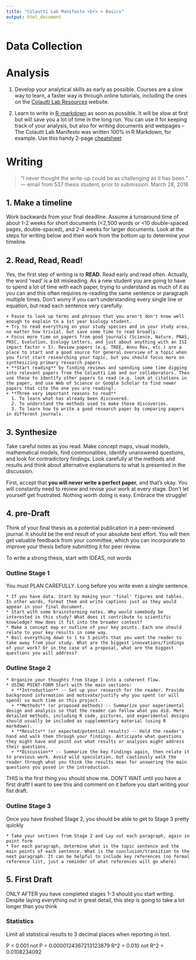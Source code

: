 ```yaml
---
title: "Colautti Lab Manifesto <br> > Basics"
output: html_document
---
```


# Data Collection

# Analysis

1. Develop your analytical skills as early as possible. Courses are a slow way to learn, a faster way is through online tutorials, including the ones on the [Colautti Lab Resources](http://ColauttiLab.github.io) website.

2. Learn to write in [R-markdown](http://rmarkdown.rstudio.com/authoring_basics.html) as soon as possible. It will be slow at first but will save you a lot of time in the long run. You can use it for keeping track of your analysis, but also for writing documents and webpages -- The Colautti Lab Manifesto was written 100% in R Markdown, for example. 
Use this handy 2-page [cheatsheet](https://www.rstudio.com/wp-content/uploads/2015/02/rmarkdown-cheatsheet.pdf)

# Writing

> "I never thought the write-up could be as challenging as it has been."      --- email from 537 thesis student, prior to submission. March 28, 2016

## 1. Make a timeline

Work backwards from your final deadline. Assume a turnaround time of about 1-2 weeks for short documents (<2,500 words or <10 double-spaced pages, double-spaced), and 2-4 weeks for larger documents. Look at the steps for writing below and then work from the bottom up to determine your timeline.

## 2. Read, Read, Read! 

Yes, the first step of writing is to __READ__. Read early and read often. Actually, the word 'read' is a bit misleading. As a new student you are going to have to spend a lot of time with each paper, trying to understand as much of it as you can and this often requires re-reading the same sentence or paragraph multiple times. Don't worry if you can't understanding every single line or equation, but read each sentence very carefully.

    + Pause to look up terms and phrases that you aren't don't know well enough to explain to a 1st year biology student. 
    + Try to read everything on your study species and in your study area, no matter how trivial, but save some time to read broadly. 
    + Focus more time on papers from good journals (Science, Nature, PNAS, PRSC, Evolution, Ecology Letters, and just about anything with an ISI impact factor > 5). Review papers (e.g. TREE, Annu Rev, etc.) are a place to start and a good source for general overview of a topic when you first start researching your topic, but you should focus more on synthesizing primary research papers.
    + **Start reading** by finding reviews and spending some time digging into relevant papers from the Colautti Lab and our collaborators. Then use these to identify other papers to read (e.g. look at citations in the paper, and use Web of Science or Google Scholar to find newer papers that cite the one you are reading).
    + **Three very important reasons to read** 
      1. To learn what has already been discovered.
      2. To understand the methods used to make those discoveries.
      3. To learn how to write a good research paper by comparing papers in different journals. 

## 3. Synthesize

Take careful notes as you read. Make concept maps, visual models, mathematical models, find commonalities, identify unanswered questions, and look for contradictory findings. Look carefully at the methods and results and think about alternative explanations to what is presented in the discussion. 

First, accept that __you will never write a perfect paper__, and that's okay. You will constantly need to review and revise your work at every stage. Don't let yourself get frustrated. Nothing worth doing is easy. Embrace the struggle!

## 4. pre-Draft

Think of your final thesis as a potential publication in a peer-reviewed journal. It should be the end result of your absolute best effort. You will then get valuable feedback from your committee, which you can incorporate to improve your thesis before submitting it for peer review.

To write a strong thesis, start with IDEAS, not words

### Outline Stage 1

You must PLAN CAREFULLY. Long before you write even a single sentence.

    * If you have data. Start by making your 'final' figures and tables. In other words, format them and write captions just as they would appear in your final document.
    * Start with some brainstorming notes. Why would somebody be interested in this study? What does it contribute to scientific knowledge? How does it fit into the broader context?
    * Make a concept map or outline of your key points. Each one should relate to your key results in some way.
    * Boil everything down to 1 to 3 points that you want the reader to take away from your study. What are the biggest innovations/findings of your work? Or in the case of a proposal, what are the biggest questions you will address?
    
### Outline Stage 2

    * Organize your thoughts from Stage 1 into a coherent flow. 
    * USING POINT-FORM Start with the main sections:
      + **Introduction** -- Set up your research for the reader. Provide background information and motivate/justify why you spent (or will spend) so much time on this project.
      + **Methods** (or proposed methods) -- Summarize your experimental design and analysis so that the reader can follow what you did. More detailed methods, including R code, pictures, and experimental designs should usually be included as supplementary material (using R markdown).
      + **Results** (or expected/potential results) -- Hold the reader's hand and walk them through your findings. Anticipate what questions they might have and point out what results or analyses might address their questions.
      + **Discussion** -- Summarize the key findings again, then relate it to previous work. Avoid wild speculation, but cautiously walk the reader through what you think the results mean for answering the main questions you posed in the introduction.

THIS is the first thing you should show me. DON'T WAIT until you have a first draft! I want to see this and comment on it before you start writing your fist draft.

### Outline Stage 3

Once you have finished Stage 2, you should be able to get to Stage 3 pretty quickly

    * Take your sections from Stage 2 and Lay out each paragraph, again in point form
    * For each paragraph, determine what is the topic sentence and the main points of each sentence. What is the conclusion/transition to the next paragraph. It can be helpful to include key references (no formal reference list, just a reminder of what references will go where)


## 5. First Draft

ONLY AFTER you have completed stages 1-3 should you start writing. Despite laying everything out in great detail, this step is going to take a lot longer than you think



### Statistics

Limit all statistical results to 3 decimal places when reporting in text. 

P < 0.001 not P = 0.0000124367213123879
R^2 = 0.010 not R^2 = 0.0108234092
